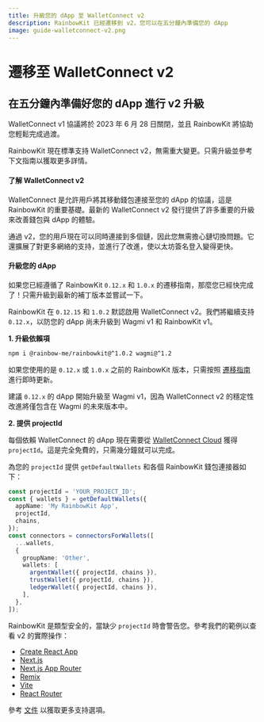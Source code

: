```yaml
---
title: 升級您的 dApp 至 WalletConnect v2
description: RainbowKit 已經遷移到 v2，您可以在五分鐘內準備您的 dApp
image: guide-walletconnect-v2.png
---
```


# 遷移至 WalletConnect v2

## 在五分鐘內準備好您的 dApp 進行 v2 升級

WalletConnect v1 協議將於 2023 年 6 月 28 日關閉，並且 RainbowKit 將協助您輕鬆完成過渡。

RainbowKit 現在標準支持 WalletConnect v2，無需重大變更。只需升級並參考下文指南以獲取更多詳情。

#### 了解 WalletConnect v2

WalletConnect 是允許用戶將其移動錢包連接至您的 dApp 的協議，這是 RainbowKit 的重要基礎。最新的 WalletConnect v2 發行提供了許多重要的升級來改善錢包與 dApp 的體驗。

通過 v2，您的用戶現在可以同時連接到多個鏈，因此您無需擔心鏈切換問題。它還擴展了對更多網絡的支持，並進行了改進，使以太坊簽名登入變得更快。

#### 升級您的 dApp

如果您已經遵循了 RainbowKit `0.12.x` 和 `1.0.x` 的遷移指南，那麼您已經快完成了！只需升級到最新的補丁版本並嘗試一下。

RainbowKit 在 `0.12.15` 和 `1.0.2` 默認啟用 WalletConnect v2。我們將繼續支持 `0.12.x`，以防您的 dApp 尚未升級到 Wagmi v1 和 RainbowKit v1。

**1. 升級依賴項**

```bash
npm i @rainbow-me/rainbowkit@^1.0.2 wagmi@^1.2
```

如果您使用的是 `0.12.x` 或 `1.0.x` 之前的 RainbowKit 版本，只需按照 [遷移指南](/docs/migration-guide) 進行即時更新。

建議 `0.12.x` 的 dApp 開始升級至 Wagmi v1，因為 WalletConnect v2 的穩定性改進將僅包含在 Wagmi 的未來版本中。

**2. 提供 projectId**

每個依賴 WalletConnect 的 dApp 現在需要從 [WalletConnect Cloud](https://cloud.walletconnect.com/) 獲得 `projectId`。這是完全免費的，只需幾分鐘就可以完成。

為您的 `projectId` 提供 `getDefaultWallets` 和各個 RainbowKit 錢包連接器如下：

```ts
const projectId = 'YOUR_PROJECT_ID';
const { wallets } = getDefaultWallets({
  appName: 'My RainbowKit App',
  projectId,
  chains,
});
const connectors = connectorsForWallets([
  ...wallets,
  {
    groupName: 'Other',
    wallets: [
      argentWallet({ projectId, chains }),
      trustWallet({ projectId, chains }),
      ledgerWallet({ projectId, chains }),
    ],
  },
]);
```

RainbowKit 是類型安全的，當缺少 `projectId` 時會警告您。參考我們的範例以查看 v2 的實際操作：

- [Create React App](https://codesandbox.io/p/sandbox/github/rainbow-me/rainbowkit/tree/main/examples/with-create-react-app)
- [Next.js](https://codesandbox.io/p/sandbox/github/rainbow-me/rainbowkit/tree/main/examples/with-next)
- [Next.js App Router](https://codesandbox.io/p/sandbox/github/rainbow-me/rainbowkit/tree/main/examples/with-next-app)
- [Remix](https://codesandbox.io/p/sandbox/github/rainbow-me/rainbowkit/tree/main/examples/with-remix)
- [Vite](https://codesandbox.io/p/sandbox/github/rainbow-me/rainbowkit/tree/main/examples/with-vite)
- [React Router](https://codesandbox.io/p/sandbox/github/rainbow-me/rainbowkit/tree/main/examples/with-react-router)

參考 [文件](https://www.rainbowkit.com/docs/custom-wallet-list#walletconnect) 以獲取更多支持選項。
